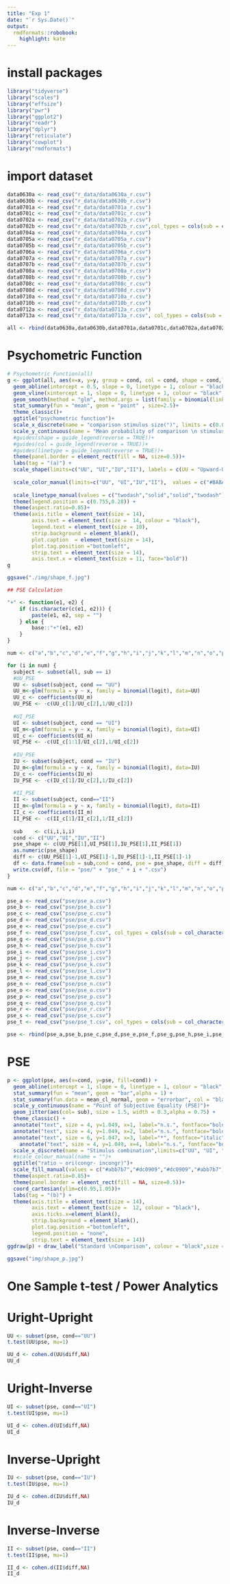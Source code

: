 ---
title: "Exp 1"
date: "`r Sys.Date()`"
output:
  rmdformats::robobook:
    highlight: kate
---

# install packages

```{r message=FALSE, warning=FALSE, include=FALSE}
library("tidyverse")
library("scales")
library("effsize")
library("pwr")
library("ggplot2")
library("readr")
library("dplyr")
library("reticulate")
library("cowplot")
library("rmdformats")
```

# import dataset

```{r message=FALSE, warning=FALSE}
data0630a <- read_csv("r_data/data0630a_r.csv")
data0630b <- read_csv("r_data/data0630b_r.csv")
data0701a <- read_csv("r_data/data0701a_r.csv")
data0701c <- read_csv("r_data/data0701c_r.csv")
data0702a <- read_csv("r_data/data0702a_r.csv")
data0702b <- read_csv("r_data/data0702b_r.csv",col_types = cols(sub = col_character()))
data0704a <- read_csv("r_data/data0704a_r.csv")
data0705a <- read_csv("r_data/data0705a_r.csv")
data0705b <- read_csv("r_data/data0705b_r.csv")
data0706a <- read_csv("r_data/data0706a_r.csv")
data0707a <- read_csv("r_data/data0707a_r.csv")
data0707b <- read_csv("r_data/data0707b_r.csv")
data0708a <- read_csv("r_data/data0708a_r.csv")
data0708b <- read_csv("r_data/data0708b_r.csv")
data0708c <- read_csv("r_data/data0708c_r.csv")
data0708d <- read_csv("r_data/data0708d_r.csv")
data0710a <- read_csv("r_data/data0710a_r.csv")
data0710b <- read_csv("r_data/data0710b_r.csv")
data0712a <- read_csv("r_data/data0712a_r.csv")
data0713a <- read_csv("r_data/data0713a_r.csv", col_types = cols(sub = col_character()))

all <- rbind(data0630a,data0630b,data0701a,data0701c,data0702a,data0702b,data0704a,data0705a,data0705b,data0706a,data0707a,data0707b,data0708a,data0708b,data0708c,data0708d,data0710a, data0710b, data0712a, data0713a)
```

# Psychometric Function

```{r}
# Psychometric Function(all)
g <- ggplot(all, aes(x=x, y=y, group = cond, col = cond, shape = cond,linetype = cond)) +
  geom_abline(intercept = 0.5, slope = 0, linetype = 1, colour = "black",alpha = 1, size = 0.5)+
  geom_vline(xintercept = 1, slope = 0, linetype = 1, colour = "black",alpha = 1, size = 0.5)+
  geom_smooth(method = "glm", method.args = list(family = binomial(link = "logit")), se = FALSE,  size=1) +
  stat_summary(fun = "mean", geom = "point" , size=2.5)+
  theme_classic()+
  ggtitle("psychometric function")+
  scale_x_discrete(name = "comparison stimulus size(°)", limits = c(0.85, 0.94,0.97,1.00,1.03,1.07,1.15), expand = c(0.1,0),labels = c("0.85" = "3.40","0.94" = "3.76","0.97" = "3.88","1" = "4.00","1.03" = "4.12", "1.07"="4.24", "1.15"="6.00")) +
  scale_y_continuous(name = "Mean probability of comparison \n stimulus being perceived as larger (%)",labels = c("0.00" = "0","0.25" = "25","0.50" = "50","0.75" = "75","1.00" = "100"))+
  #guides(shape = guide_legend(reverse = TRUE))+
  #guides(col = guide_legend(reverse = TRUE))+
  #guides(linetype = guide_legend(reverse = TRUE))+
  theme(panel.border = element_rect(fill = NA, size=0.5))+
  labs(tag = "(a)") +
  scale_shape(limits=c("UU", "UI","IU","II"), labels = c(UU = "Upward-Upward",UI = "Upward-Donwward",IU = "Donwward-Upward",II = "Donwward-Donwward"), name = "")+  
  
  scale_color_manual(limits=c("UU", "UI","IU","II"),  values = c("#BABABA","#dc0909","#dc0909","#BABABA"), labels = c(UU = "Upward-Upward",UI = "Upward-Donwward",IU = "Donwward-Upward",II = "Donwward-Donwward"), name = "")+
  
  scale_linetype_manual(values = c("twodash","solid","solid","twodash"),limits=c("UU", "UI","IU","II"), labels = c(UU = "Upward-Upward",UI = "Upward-Donwward",IU = "Donwward-Upward",II = "Donwward-Donwward"), name = "")+
  theme(legend.position = c(0.755,0.28)) +
  theme(aspect.ratio=0.85)+ 
  theme(axis.title = element_text(size = 14),
        axis.text = element_text(size =  14, colour = "black"),
        legend.text = element_text(size = 10),
        strip.background = element_blank(),
        plot.caption  = element_text(size = 14),
        plot.tag.position ="bottomleft",
        strip.text = element_text(size = 14),
        axis.text.x = element_text(size = 11, face="bold"))
g

ggsave("./img/shape_f.jpg")
```

```{r message=FALSE, warning=FALSE, include=FALSE}
## PSE Calculation

"+" <- function(e1, e2) {
    if (is.character(c(e1, e2))) {
        paste(e1, e2, sep = "")
    } else {
        base::"+"(e1, e2)
    }
}

num <- c("a","b","c","d","e","f","g","h","i","j","k","l","m","n","o","p","q","r","s","t")

for (i in num) {
  subject <- subset(all, sub == i) 
  #UU_PSE
  UU <- subset(subject, cond == "UU")
  UU_m<-glm(formula = y ~ x, family = binomial(logit), data=UU)
  UU_c <- coefficients(UU_m)
  UU_PSE <- -c(UU_c[1]/UU_c[2],1/UU_c[2])
  
  #UI_PSE
  UI <- subset(subject, cond == "UI")
  UI_m<-glm(formula = y ~ x, family = binomial(logit), data=UI)
  UI_c <- coefficients(UI_m)
  UI_PSE <- -c(UI_c[1:1]/UI_c[2],1/UI_c[2])
  
  #IU_PSE
  IU <- subset(subject, cond == "IU")
  IU_m<-glm(formula = y ~ x, family = binomial(logit), data=IU)
  IU_c <- coefficients(IU_m)
  IU_PSE <- -c(IU_c[1]/IU_c[2],1/IU_c[2])
  
  #II_PSE
  II <- subset(subject, cond=="II")
  II_m<-glm(formula = y ~ x, family = binomial(logit), data=II)
  II_c <- coefficients(II_m)
  II_PSE <- -c(II_c[1]/II_c[2],1/II_c[2])
  
  sub    <- c(i,i,i,i)
  cond <- c("UU","UI","IU","II")
  pse_shape <- c(UU_PSE[1],UI_PSE[1],IU_PSE[1],II_PSE[1])
  as.numeric(pse_shape)
  diff <- c(UU_PSE[1]-1,UI_PSE[1]-1,IU_PSE[1]-1,II_PSE[1]-1)
  df <- data.frame(sub = sub,cond = cond, pse = pse_shape, diff = diff)
  write.csv(df, file = "pse/" + "pse_" + i + ".csv")
}

num <- c("a","b","c","d","e","f","g","h","i","j","k","l","m","n","o","p","q","r","s","t")

pse_a <- read_csv("pse/pse_a.csv")
pse_b <- read_csv("pse/pse_b.csv")
pse_c <- read_csv("pse/pse_c.csv")
pse_d <- read_csv("pse/pse_d.csv")
pse_e <- read_csv("pse/pse_e.csv")
pse_f <- read_csv("pse/pse_f.csv", col_types = cols(sub = col_character()))
pse_g <- read_csv("pse/pse_g.csv")
pse_h <- read_csv("pse/pse_h.csv")
pse_i <- read_csv("pse/pse_i.csv")
pse_j <- read_csv("pse/pse_j.csv")
pse_k <- read_csv("pse/pse_k.csv")
pse_l <- read_csv("pse/pse_l.csv")
pse_m <- read_csv("pse/pse_m.csv")
pse_n <- read_csv("pse/pse_n.csv")
pse_o <- read_csv("pse/pse_o.csv")
pse_p <- read_csv("pse/pse_p.csv")
pse_q <- read_csv("pse/pse_q.csv")
pse_r <- read_csv("pse/pse_r.csv")
pse_s <- read_csv("pse/pse_s.csv")
pse_t <- read_csv("pse/pse_t.csv", col_types = cols(sub = col_character()))

pse <- rbind(pse_a,pse_b,pse_c,pse_d,pse_e,pse_f,pse_g,pse_h,pse_i,pse_j,pse_k,pse_l,pse_m,pse_n,pse_o,pse_p,pse_q,pse_r,pse_s,pse_t)

```

# PSE

```{r}
p <- ggplot(pse, aes(x=cond, y=pse, fill=cond)) +
  geom_abline(intercept = 1, slope = 0, linetype = 1, colour = "black",alpha = 1, size = 0.5)+
  stat_summary(fun = "mean", geom = "bar",alpha = 1) +
  stat_summary(fun.data = mean_cl_normal, geom = "errorbar", col = "black", width = 0, size = 1) +
  scale_y_continuous(name = "Point of Subjective Equality (PSE)")+
  geom_jitter(aes(col= sub), size = 1.5, width = 0.3,alpha = 0.75) +
  theme_classic() +
  annotate("text", size = 4, y=1.049, x=1, label="n.s.", fontface="bold.italic") +
  annotate("text", size = 4, y=1.049, x=2, label="n.s.", fontface="bold.italic") +
  annotate("text", size = 6, y=1.047, x=3, label="*", fontface="italic") +
    annotate("text", size = 4, y=1.049, x=4, label="n.s.", fontface="bold.italic") +
  scale_x_discrete(name = "Stimulus combination",limits=c("UU", "UI", "IU", "II"), labels = c(UU = "Upward\nUpward",UI = "Upward\nDownward",IU = "Downward\nUpward",II = "Downward\nDownward"))+
  #scale_colour_manual(name = "")+
  ggtitle("ratio ~ ori(congr- incongr)")+
  scale_fill_manual(values = c("#abb7b7","#dc0909","#dc0909","#abb7b7"), name = "Standard Stimulus \nComparison Stimulus", labels = c(II = "", IU =""))+
  theme(aspect.ratio=0.85)+
  theme(panel.border = element_rect(fill = NA, size=0.5))+
  coord_cartesian(ylim=c(0.95,1.05))+
  labs(tag = "(b)") +
  theme(axis.title = element_text(size = 14),
        axis.text = element_text(size =  12, colour = "black"),
        axis.ticks.x=element_blank(),
        strip.background = element_blank(),
        plot.tag.position ="bottomleft",
        legend.position = "none",
        strip.text = element_text(size = 14)) 
ggdraw(p) + draw_label("Standard \nComparison", colour = "black",size = 12,x = 0.22,y = 0.13)

ggsave("img/shape_p.jpg")
```

# One Sample t-test / Power Analytics

# Uright-Upright

```{r}
UU <- subset(pse, cond=="UU")
t.test(UU$pse, mu=1)
```

```{r}
UU_d <- cohen.d(UU$diff,NA)
UU_d
```

# Uright-Inverse

```{r}
UI <- subset(pse, cond=="UI")
t.test(UI$pse, mu=1)
```

```{r}
UI_d <- cohen.d(UI$diff,NA)
UI_d
```

# Inverse-Upright

```{r}
IU <- subset(pse, cond=="IU")
t.test(IU$pse, mu=1)
```

```{r}
IU_d <- cohen.d(IU$diff,NA)
IU_d
```

# Inverse-Inverse

```{r}
II <- subset(pse, cond=="II")
t.test(II$pse, mu=1)
```

```{r}
II_d <- cohen.d(II$diff,NA)
II_d
```
